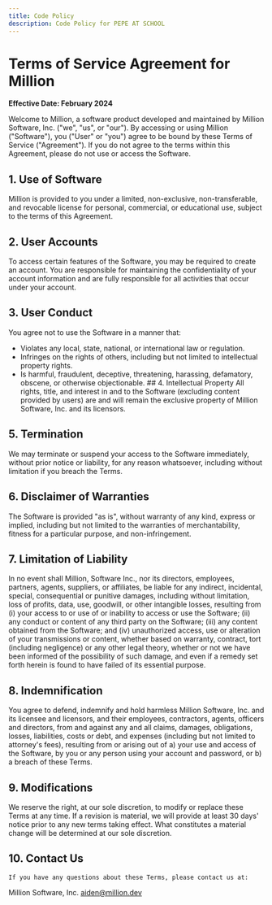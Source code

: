 ```yaml
---
title: Code Policy
description: Code Policy for PEPE AT SCHOOL
---
```


# Terms of Service Agreement for Million

**Effective Date: February 2024**

Welcome to Million, a software product developed and maintained by Million Software, Inc. ("we", "us", or "our"). By accessing or using Million ("Software"), you ("User" or "you") agree to be bound by these Terms of Service ("Agreement"). If you do not agree to the terms within this Agreement, please do not use or access the Software.

## 1. Use of Software

Million is provided to you under a limited, non-exclusive, non-transferable, and revocable license for personal, commercial, or educational use, subject to the terms of this Agreement.

## 2. User Accounts

To access certain features of the Software, you may be required to create an account. You are responsible for maintaining the confidentiality of your account information and are fully responsible for all activities that occur under your account.

## 3. User Conduct

You agree not to use the Software in a manner that:

- Violates any local, state, national, or international law or regulation.
- Infringes on the rights of others, including but not limited to intellectual property rights.
- Is harmful, fraudulent, deceptive, threatening, harassing, defamatory, obscene, or otherwise objectionable. ## 4. Intellectual Property
  All rights, title, and interest in and to the Software (excluding content provided by users) are and will remain the exclusive property of Million Software, Inc. and its licensors.

## 5. Termination

We may terminate or suspend your access to the Software immediately, without prior notice or liability, for any reason whatsoever, including without limitation if you breach the Terms.

## 6. Disclaimer of Warranties

The Software is provided "as is", without warranty of any kind, express or implied, including but not limited to the warranties of merchantability, fitness for a particular purpose, and non-infringement.

## 7. Limitation of Liability

In no event shall Million, Software Inc., nor its directors, employees, partners, agents, suppliers, or affiliates, be liable for any indirect, incidental, special, consequential or punitive damages, including without limitation, loss of profits, data, use, goodwill, or other intangible losses, resulting from (i) your access to or use of or inability to access or use the Software; (ii) any conduct or content of any third party on the Software; (iii) any content obtained from the Software; and (iv) unauthorized access, use or alteration of your transmissions or content, whether based on warranty, contract, tort (including negligence) or any other legal theory, whether or not we have been informed of the possibility of such damage, and even if a remedy set forth herein is found to have failed of its essential purpose.

## 8. Indemnification

You agree to defend, indemnify and hold harmless Million Software, Inc. and its licensee and licensors, and their employees, contractors, agents, officers and directors, from and against any and all claims, damages, obligations, losses, liabilities, costs or debt, and expenses (including but not limited to attorney's fees), resulting from or arising out of a) your use and access of the Software, by you or any person using your account and password, or b) a breach of these Terms.

## 9. Modifications

We reserve the right, at our sole discretion, to modify or replace these Terms at any time. If a revision is material, we will provide at least 30 days' notice prior to any new terms taking effect. What constitutes a material change will be determined at our sole discretion.

## 10. Contact Us

    If you have any questions about these Terms, please contact us at:

Million Software, Inc.
aiden@million.dev
